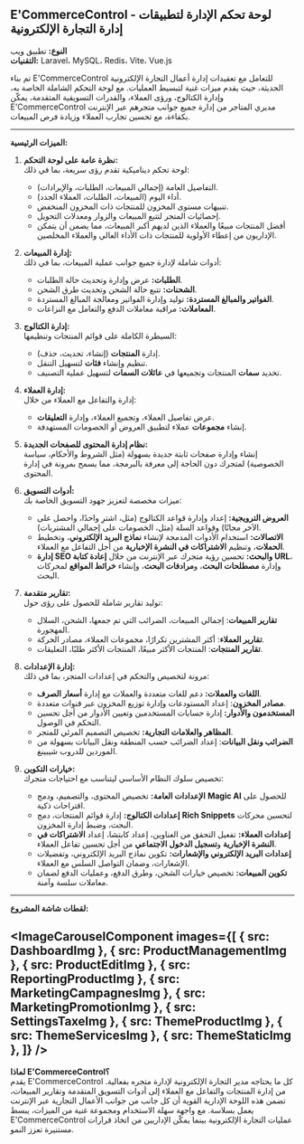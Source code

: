 


## E'CommerceControl - لوحة تحكم الإدارة لتطبيقات إدارة التجارة الإلكترونية

**النوع:** تطبيق ويب  
**التقنيات:** Laravel، MySQL، Redis، Vite، Vue.js

تم بناء E'CommerceControl للتعامل مع تعقيدات إدارة أعمال التجارة الإلكترونية الحديثة، حيث يقدم ميزات غنية لتبسيط العمليات. مع لوحة التحكم الشاملة الخاصة به، وإدارة الكتالوج، ورؤى العملاء، والقدرات التسويقية المتقدمة، يمكّن E'CommerceControl مديري المتاجر من إدارة جميع جوانب متجرهم عبر الإنترنت بكفاءة، مع تحسين تجارب العملاء وزيادة فرص المبيعات.

---

**الميزات الرئيسية:**

1. **نظرة عامة على لوحة التحكم:**  
   لوحة تحكم ديناميكية تقدم رؤى سريعة، بما في ذلك:
   - التفاصيل العامة (إجمالي المبيعات، الطلبات، والإيرادات).
   - أداء اليوم (المبيعات، الطلبات، العملاء الجدد).
   - تنبيهات مستوى المخزون للمنتجات ذات المخزون المنخفض.
   - إحصائيات المتجر لتتبع المبيعات والزوار ومعدلات التحويل.
   - أفضل المنتجات مبيعًا والعملاء الذين لديهم أكبر المبيعات، مما يضمن أن يتمكن الإداريون من إعطاء الأولوية للمنتجات ذات الأداء العالي والعملاء المخلصين.

2. **إدارة المبيعات:**  
   أدوات شاملة لإدارة جميع جوانب عملية المبيعات، بما في ذلك:
   - **الطلبات:** عرض وإدارة وتحديث حالة الطلبات.
   - **الشحنات:** تتبع حالة الشحن وتحديث طرق الشحن.
   - **الفواتير والمبالغ المستردة:** توليد وإدارة الفواتير ومعالجة المبالغ المستردة.
   - **المعاملات:** مراقبة معاملات الدفع والتعامل مع النزاعات.

3. **إدارة الكتالوج:**  
   السيطرة الكاملة على قوائم المنتجات وتنظيمها:
   - إدارة **المنتجات** (إنشاء، تحديث، حذف).
   - تنظيم وإنشاء **فئات** لتسهيل التنقل.
   - تحديد **سمات** المنتجات وتجميعها في **عائلات السمات** لتسهيل عملية التصنيف.

4. **إدارة العملاء:**  
   إدارة والتفاعل مع العملاء من خلال:
   - عرض تفاصيل العملاء، وتجميع العملاء، وإدارة **التعليقات**.
   - إنشاء **مجموعات** عملاء لتطبيق العروض أو الخصومات المستهدفة.

5. **نظام إدارة المحتوى للصفحات الجديدة:**  
   إنشاء وإدارة صفحات ثابتة جديدة بسهولة (مثل الشروط والأحكام، سياسة الخصوصية) لمتجرك دون الحاجة إلى معرفة بالبرمجة، مما يسمح بمرونة في إدارة المحتوى.

6. **أدوات التسويق:**  
   ميزات مخصصة لتعزيز جهود التسويق الخاصة بك:
   - **العروض الترويجية:** إعداد وإدارة قواعد الكتالوج (مثل، اشترِ واحدًا، واحصل على الآخر مجانًا) وقواعد السلة (مثل، الخصومات على إجمالي المشتريات).
   - **الاتصالات:** استخدام الأدوات المدمجة لإنشاء **نماذج البريد الإلكتروني**، وتخطيط **الحملات**، وتنظيم **الاشتراكات في النشرة الإخبارية** من أجل التفاعل مع العملاء.
   - **إدارة SEO والبحث:** تحسين رؤية متجرك عبر الإنترنت من خلال **إعادة كتابة URL**، وإدارة **مصطلحات البحث**، و**مرادفات البحث**، وإنشاء **خرائط المواقع** لمحركات البحث.

7. **تقارير متقدمة:**  
   توليد تقارير شاملة للحصول على رؤى حول:
   - **تقارير المبيعات**: إجمالي المبيعات، الضرائب التي تم جمعها، الشحن، السلال المهجورة.
   - **تقارير العملاء**: أكثر المشترين تكرارًا، مجموعات العملاء، مصادر الحركة.
   - **تقارير المنتجات**: المنتجات الأكثر مبيعًا، المنتجات الأكثر طلبًا، التعليقات.

8. **إدارة الإعدادات:**  
   مرونة لتخصيص والتحكم في إعدادات المتجر، بما في ذلك:
   - **اللغات والعملات:** دعم للغات متعددة والعملات مع إدارة **أسعار الصرف**.
   - **مصادر المخزون**: إعداد المستودعات وإدارة توزيع المخزون عبر قنوات متعددة.
   - **المستخدمون والأدوار:** إدارة حسابات المستخدمين وتعيين الأدوار من أجل تحسين التحكم في الوصول.
   - **المظاهر والعلامات التجارية:** تخصيص التصميم المرئي للمتجر.
   - **الضرائب ونقل البيانات**: إعداد الضرائب حسب المنطقة ونقل البيانات بسهولة من الموردين للدروب شيبينغ.

9. **خيارات التكوين:**  
   تخصيص سلوك النظام الأساسي ليتناسب مع احتياجات متجرك:
   - **الإعدادات العامة:** تخصيص المحتوى، والتصميم، ودمج **Magic AI** للحصول على اقتراحات ذكية.
   - **إعدادات الكتالوج:** إدارة قوائم المنتجات، دمج **Rich Snippets** لتحسين محركات البحث، وضبط إدارة المخزون.
   - **إعدادات العملاء:** تفعيل التحقق من العناوين، إعداد كابتشا، إعداد **الاشتراكات في النشرة الإخبارية** و**تسجيل الدخول الاجتماعي** من أجل تحسين تفاعل العملاء.
   - **إعدادات البريد الإلكتروني والإشعارات:** تكوين نماذج البريد الإلكتروني، وتفضيلات الإشعارات، وضمان التواصل السلس مع العملاء.
   - **تكوين المبيعات:** تخصيص خيارات الشحن، وطرق الدفع، وعمليات الدفع لضمان معاملات سلسة وآمنة.

---

**لقطات شاشة المشروع:**

<ImageCarouselComponent images={[
   {
      src: DashboardImg
   },
   {
      src: ProductManagementImg
   },
   {
      src: ProductEditImg
   },
   {
      src: ReportingProductImg
   },
   {
      src: MarketingCampagnesImg
   },
   {
      src: MarketingPromotionImg
   },
   {
      src: SettingsTaxeImg
   },
   {
      src: ThemeProductImg
   },
   {
      src: ThemeServicesImg
   },
   {
      src: ThemeStaticImg
   },
]} />
---

**لماذا E'CommerceControl؟**  
يقدم E'CommerceControl كل ما يحتاجه مدير التجارة الإلكترونية لإدارة متجره بفعالية. من إدارة المنتجات والتفاعل مع العملاء إلى أدوات التسويق المتقدمة وتقارير المبيعات، تضمن هذه اللوحة الإدارية القوية أن كل جانب من جوانب الأعمال التجارية عبر الإنترنت يعمل بسلاسة. مع واجهة سهلة الاستخدام ومجموعة غنية من الميزات، يبسط E'CommerceControl عمليات التجارة الإلكترونية بينما يمكّن الإداريين من اتخاذ قرارات مستنيرة تعزز النمو.
